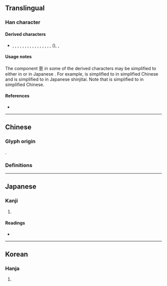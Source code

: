 {{also|匆|怱|忩|总}}
{{character info}}
==Translingual==

===Han character===
{{Han char|rn=61|rad=心|as=07|sn=11|four=|canj=HWP,XHWP|ids=⿱囱心}}

====Derived characters====
* {{l|mul|傯}}, {{l|mul|幒}}, {{l|mul|憁}}, {{l|mul|摠}}, {{l|mul|漗}}, {{l|mul|樬}}, {{l|mul|熜}}, {{l|mul|牕}}, {{l|mul|璁}}, {{l|mul|總}}, {{l|mul|聰}}, {{l|mul|𦪐}}, {{l|mul|蟌}}, {{l|mul|謥}}, {{l|mul|䡯}}, {{l|mul|鏓}}, {{l|mul|驄}}({{l|mul|骢}}), {{l|mul|蔥}}, {{l|mul|窻}}  

====Usage notes====
The component 悤 in some of the derived characters may be simplified to either {{l|mul|总}} in {{w|simplified Chinese}} or {{l|mul|忩}} in Japanese {{w|shinjitai}}. For example, {{l|mul|聰}} is simplified to {{l|mul|聪}} in simplified Chinese and {{l|mul|總}} is simplified to {{l|mul|総}} in Japanese shinjitai. Note that {{l|mul|總}} is simplified to {{l|mul|总}} in simplified Chinese.

====References====
* {{Han ref|kx=0388.210|dkj=10693|dj=0721.100|hdz=42301.030|uh=60A4|ud=24740}}

----

==Chinese==

===Glyph origin===
{{Han etym}}
{{Han etym|匆}}
{{Han compound|囪|心|c1=p|c2=s|t2=heart|ls=psc}}.

===Definitions===
{{zh-see|匆|v|[[hastily]], [[hurriedly]], [[agitated]], [[restless]]}}

----

==Japanese==

===Kanji===
{{ja-kanji|grade=|rs=心07}}

# {{rfdef|ja|sort=心07}}

====Readings====
* {{ja-readings|on=[[そう]] (sō)|kun=[[にわか]] (niwaka), [[あわてる]] (awateru)}}

----

==Korean==

===Hanja===
{{ko-hanja|바쁘다|바쁠|총}}

# {{hanja form of|총|[[busy]]}}